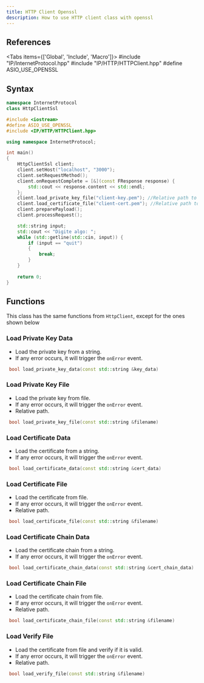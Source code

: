 ```yaml
---
title: HTTP Client Openssl
description: How to use HTTP client class with openssl
---
```



## References
 
<Tabs items={['Global', 'Include', 'Macro']}>
    <Tab value="Global">#include "IP/InternetProtocol.hpp"</Tab>
    <Tab value="Include">#include "IP/HTTP/HTTPClient.hpp"</Tab>
    <Tab value="Macro">#define ASIO_USE_OPENSSL</Tab>
</Tabs>

## Syntax

```cpp
namespace InternetProtocol
class HttpClientSsl
```

```cpp
#include <iostream>
#define ASIO_USE_OPENSSL
#include <IP/HTTP/HTTPClient.hpp>

using namespace InternetProtocol;

int main()
{
    HttpClientSsl client;
    client.setHost("localhost", "3000");
    client.setRequestMethod();
    client.onRequestComplete = [&](const FResponse response) {
        std::cout << response.content << std::endl;
    };
    client.load_private_key_file("client-key.pem"); //Relative path to your PEM file
    client.load_certificate_file("client-cert.pem"); //Relative path to your PEM file
    client.preparePayload();
    client.processRequest();

    std::string input;
    std::cout << "Digite algo: ";
    while (std::getline(std::cin, input)) {
        if (input == "quit")
        {
            break;
        }
    }
    
    return 0;
}
```
## Functions

This class has the same functions from ```HttpClient```, except for the ones shown below

### Load Private Key Data

* Load the private key from a string.
* If any error occurs, it will trigger the ```onError``` event.

```cpp
 bool load_private_key_data(const std::string &key_data)
```

### Load Private Key File

* Load the private key from file.
* If any error occurs, it will trigger the ```onError``` event.
* Relative path.

```cpp
 bool load_private_key_file(const std::string &filename)
```

### Load Certificate Data

* Load the certificate from a string.
* If any error occurs, it will trigger the ```onError``` event.

```cpp
 bool load_certificate_data(const std::string &cert_data)
```

### Load Certificate File

* Load the certificate from file.
* If any error occurs, it will trigger the ```onError``` event.
* Relative path.

```cpp
 bool load_certificate_file(const std::string &filename)
```

### Load Certificate Chain Data

* Load the certificate chain from a string.
* If any error occurs, it will trigger the ```onError``` event.

```cpp
 bool load_certificate_chain_data(const std::string &cert_chain_data)
```

### Load Certificate Chain File

* Load the certificate chain from file.
* If any error occurs, it will trigger the ```onError``` event.
* Relative path.

```cpp
 bool load_certificate_chain_file(const std::string &filename)
```

### Load Verify File

* Load the certificate from file and verify if it is valid.
* If any error occurs, it will trigger the ```onError``` event.
* Relative path.

```cpp
 bool load_verify_file(const std::string &filename)
```